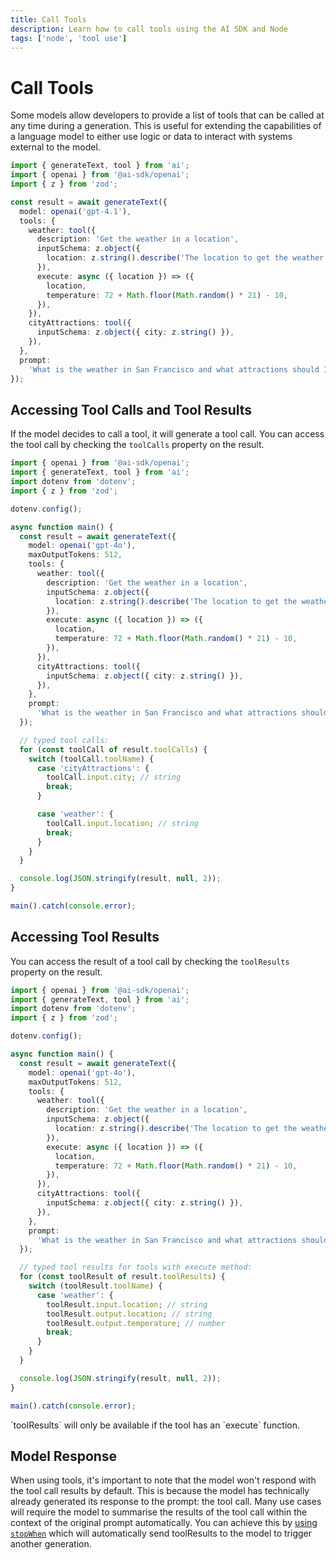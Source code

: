 ```yaml
---
title: Call Tools
description: Learn how to call tools using the AI SDK and Node
tags: ['node', 'tool use']
---
```


# Call Tools

Some models allow developers to provide a list of tools that can be called at any time during a generation.
This is useful for extending the capabilities of a language model to either use logic or data to interact with systems external to the model.

```ts
import { generateText, tool } from 'ai';
import { openai } from '@ai-sdk/openai';
import { z } from 'zod';

const result = await generateText({
  model: openai('gpt-4.1'),
  tools: {
    weather: tool({
      description: 'Get the weather in a location',
      inputSchema: z.object({
        location: z.string().describe('The location to get the weather for'),
      }),
      execute: async ({ location }) => ({
        location,
        temperature: 72 + Math.floor(Math.random() * 21) - 10,
      }),
    }),
    cityAttractions: tool({
      inputSchema: z.object({ city: z.string() }),
    }),
  },
  prompt:
    'What is the weather in San Francisco and what attractions should I visit?',
});
```

## Accessing Tool Calls and Tool Results

If the model decides to call a tool, it will generate a tool call. You can access the tool call by checking the `toolCalls` property on the result.

```ts highlight="31-44"
import { openai } from '@ai-sdk/openai';
import { generateText, tool } from 'ai';
import dotenv from 'dotenv';
import { z } from 'zod';

dotenv.config();

async function main() {
  const result = await generateText({
    model: openai('gpt-4o'),
    maxOutputTokens: 512,
    tools: {
      weather: tool({
        description: 'Get the weather in a location',
        inputSchema: z.object({
          location: z.string().describe('The location to get the weather for'),
        }),
        execute: async ({ location }) => ({
          location,
          temperature: 72 + Math.floor(Math.random() * 21) - 10,
        }),
      }),
      cityAttractions: tool({
        inputSchema: z.object({ city: z.string() }),
      }),
    },
    prompt:
      'What is the weather in San Francisco and what attractions should I visit?',
  });

  // typed tool calls:
  for (const toolCall of result.toolCalls) {
    switch (toolCall.toolName) {
      case 'cityAttractions': {
        toolCall.input.city; // string
        break;
      }

      case 'weather': {
        toolCall.input.location; // string
        break;
      }
    }
  }

  console.log(JSON.stringify(result, null, 2));
}

main().catch(console.error);
```

## Accessing Tool Results

You can access the result of a tool call by checking the `toolResults` property on the result.

```ts highlight="31-41"
import { openai } from '@ai-sdk/openai';
import { generateText, tool } from 'ai';
import dotenv from 'dotenv';
import { z } from 'zod';

dotenv.config();

async function main() {
  const result = await generateText({
    model: openai('gpt-4o'),
    maxOutputTokens: 512,
    tools: {
      weather: tool({
        description: 'Get the weather in a location',
        inputSchema: z.object({
          location: z.string().describe('The location to get the weather for'),
        }),
        execute: async ({ location }) => ({
          location,
          temperature: 72 + Math.floor(Math.random() * 21) - 10,
        }),
      }),
      cityAttractions: tool({
        inputSchema: z.object({ city: z.string() }),
      }),
    },
    prompt:
      'What is the weather in San Francisco and what attractions should I visit?',
  });

  // typed tool results for tools with execute method:
  for (const toolResult of result.toolResults) {
    switch (toolResult.toolName) {
      case 'weather': {
        toolResult.input.location; // string
        toolResult.output.location; // string
        toolResult.output.temperature; // number
        break;
      }
    }
  }

  console.log(JSON.stringify(result, null, 2));
}

main().catch(console.error);
```

<Note>
  `toolResults` will only be available if the tool has an `execute` function.
</Note>

## Model Response

When using tools, it's important to note that the model won't respond with the tool call results by default.
This is because the model has technically already generated its response to the prompt: the tool call.
Many use cases will require the model to summarise the results of the tool call within the context of the original prompt automatically.
You can achieve this by [using `stopWhen`](/examples/node/tools/call-tools-multiple-steps)
which will automatically send toolResults to the model to trigger another generation.
